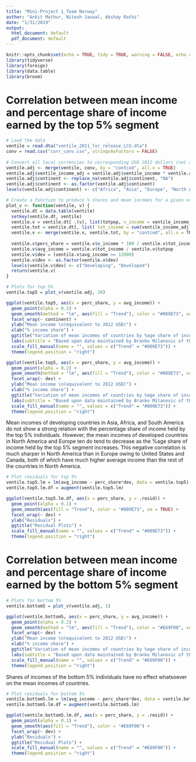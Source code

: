 ```yaml
---
title: "Mini-Project 1_Team Norway"
author: "Ankit Mathur, Nitesh Jaswal, Akshay Rathi"
date: "1/31/2019"
output:
  html_document: default
  pdf_document: default
---
```


```r
knitr::opts_chunk$set(echo = TRUE, tidy = TRUE, warning = FALSE, echo = FALSE)
library(tidyverse)
library(foreign)
library(data.table)
library(broom)
```

# Correlation between mean income and percentage share of income earned by the top 5% segment

```r
# Load the data
ventile = read.dta("ventile_2011_for_release_LCU.dta")
conv = read.csv("curr_conv.csv", stringsAsFactors = FALSE)
 
# Convert all local currencies to corresponding USD 2012 dollars (not adjusted for inflation)
ventile.adj <- merge(ventile, conv, by = "contcod", all.x = TRUE)
ventile.adj$ventile_income_adj = ventile.adj$ventile_income * ventile.adj$conv_fac
ventile.adj$continent <- replace_na(ventile.adj$continent, "NA")
ventile.adj$continent <- as.factor(ventile.adj$continent)
levels(ventile.adj$continent) <- c("Africa", "Asia", "Europe", "North America", "Oceania", "South America")

# Create a function to produce % shares and mean incomes for a given ventile for all countries
plot_v <- function(ventile, v) {
  ventile.dt = data.table(ventile)
  setkey(ventile.dt, ventile)
  ventile.v = ventile.dt[ .(v), list(totpop, v_income = ventile_income_adj * pop), by = list(contcod, continent) ]
  ventile.tot = ventile.dt[, list( tot_income = sum(ventile_income_adj * pop) ), by = list(contcod)]
  ventile.v <- merge(ventile.v, ventile.tot, by = "contcod", all.x = TRUE)
  
  ventile.v$perc_share = ventile.v$v_income * 100 / ventile.v$tot_income
  ventile.v$avg_income = ventile.v$tot_income / ventile.v$totpop
  ventile.v$dev = (ventile.v$avg_income >= 12000)
  ventile.v$dev <- as.factor(ventile.v$dev)
  levels(ventile.v$dev) <- c("Developing", "Developed")
  return(ventile.v)
}
```


```r
# Plots for top 5%
ventile.top5 = plot_v(ventile.adj, 20)

ggplot(ventile.top5, aes(x = perc_share, y = avg_income)) +
  geom_point(alpha = 0.2) +
  geom_smooth(method = "lm", aes(fill = "Trend"), color = "#009E73", se = FALSE) +
  facet_wrap(~ continent) +
  ylab("Mean income \n(equivalent to 2012 USD)") +
  xlab("% income share") +
  ggtitle("Variation of mean incomes of countries by %age share of income \nheld by the top 5% individuals") +
  labs(subtitle = "Based upon data maintained by Branko Milanovic of the Stone Center on \nSocioEconomic Inequality for 111 countries") +
  scale_fill_manual(name = "", values = c("Trend" = "#009E73")) +
  theme(legend.position = "right")
```

```r
ggplot(ventile.top5, aes(x = perc_share, y = avg_income)) +
  geom_point(alpha = 0.2) +
  geom_smooth(method = "lm", aes(fill = "Trend"), color = "#009E73", se = FALSE) +
  facet_wrap(~ dev) +
  ylab("Mean income \n(equivalent to 2012 USD)") +
  xlab("% income share") +
  ggtitle("Variation of mean incomes of countries by %age share of income \nheld by the top 5% individuals") +
  labs(subtitle = "Based upon data maintained by Branko Milanovic of the Stone Center on \nSocioEconomic Inequality for 111 countries") +
  scale_fill_manual(name = "", values = c("Trend" = "#009E73")) +
  theme(legend.position = "right")
```


Mean incomes of developing countries in Asia, Africa, and South America do not show a strong relation with the percentage share of income held by the top 5% individuals. However, the mean incomes of developed countries in North America and Europe ten
do tend to decrease as the %age share of income held by the top 5% segment increases. This negative correlation is much sharper in North America than in Europe owing to United States and Canada, both of which have much higher average income than the rest of the countries in North America.

```r
# Plot residuals for top 5%
ventile.top5.lm = lm(avg_income ~ perc_share*dev, data = ventile.top5)
ventile.top5.lm.df = augment(ventile.top5.lm)

ggplot(ventile.top5.lm.df, aes(x = perc_share, y = .resid)) +
  geom_point(alpha = 0.1) +
  geom_smooth(aes(fill = "Trend"), color = "#009E73", se = TRUE) +
  facet_wrap(~ dev) +
  ylab("Residuals") +
  ggtitle("Residual Plots") +
  scale_fill_manual(name = "", values = c("Trend" = "#009E73")) +
  theme(legend.position = "right")
```

# Correlation between mean income and percentage share of income earned by the bottom 5% segment

```r
# Plots for bottom 5%
ventile.bottom5 = plot_v(ventile.adj, 1)

ggplot(ventile.bottom5, aes(x = perc_share, y = avg_income)) +
  geom_point(alpha = 0.2) +
  geom_smooth(method = "lm", aes(fill = "Trend"), color = "#E69F00", se = FALSE) +
  facet_wrap(~ dev) +
  ylab("Mean income \n(equivalent to 2012 USD)") +
  xlab("% income share") +
  ggtitle("Variation of mean incomes of countries by %age share of income \nheld by the bottom 5% individuals") +
  labs(subtitle = "Based upon data maintained by Branko Milanovic of the Stone Center on \nSocioEconomic Inequality for 111 countries") +
  scale_fill_manual(name = "", values = c("Trend" = "#E69F00")) +
  theme(legend.position = "right")
```

Shares of incomes of the bottom 5% individuals have no effect whatsoever on the mean incomes of countries.


```r
# Plot residuals for bottom 5%
ventile.bottom5.lm = lm(avg_income ~ perc_share*dev, data = ventile.bottom5)
ventile.bottom5.lm.df = augment(ventile.bottom5.lm)

ggplot(ventile.bottom5.lm.df, aes(x = perc_share, y = .resid)) +
  geom_point(alpha = 0.1) +
  geom_smooth(aes(fill = "Trend"), color = "#E69F00") +
  facet_wrap(~ dev) +
  ylab("Residuals") +
  ggtitle("Residual Plots") +
  scale_fill_manual(name = "", values = c("Trend" = "#E69F00")) +
  theme(legend.position = "right")
```